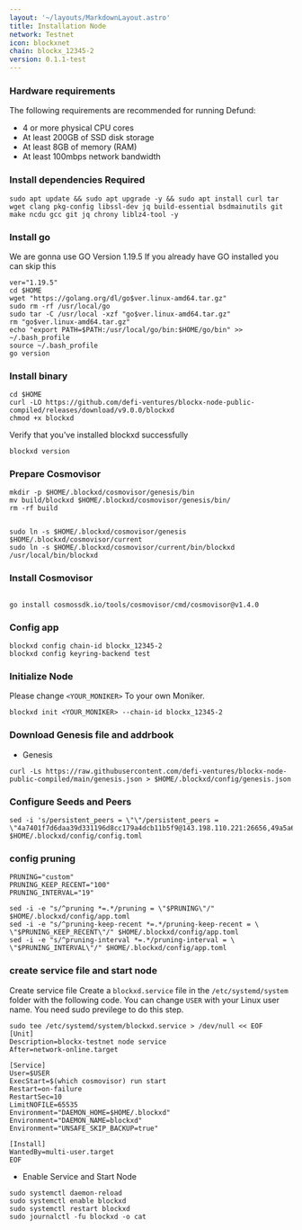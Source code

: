 ```yaml
---
layout: '~/layouts/MarkdownLayout.astro'
title: Installation Node
network: Testnet
icon: blockxnet
chain: blockx_12345-2
version: 0.1.1-test
---
```


### Hardware requirements

The following requirements are recommended for running Defund:

- 4 or more physical CPU cores
- At least 200GB of SSD disk storage
- At least 8GB of memory (RAM)
- At least 100mbps network bandwidth


### Install dependencies Required

```
sudo apt update && sudo apt upgrade -y && sudo apt install curl tar wget clang pkg-config libssl-dev jq build-essential bsdmainutils git make ncdu gcc git jq chrony liblz4-tool -y
```

### Install go

We are gonna use GO Version 1.19.5
If you already have GO installed you can skip this 

```
ver="1.19.5"
cd $HOME
wget "https://golang.org/dl/go$ver.linux-amd64.tar.gz"
sudo rm -rf /usr/local/go
sudo tar -C /usr/local -xzf "go$ver.linux-amd64.tar.gz"
rm "go$ver.linux-amd64.tar.gz"
echo "export PATH=$PATH:/usr/local/go/bin:$HOME/go/bin" >> ~/.bash_profile
source ~/.bash_profile
go version
```

### Install binary

```
cd $HOME
curl -LO https://github.com/defi-ventures/blockx-node-public-compiled/releases/download/v9.0.0/blockxd
chmod +x blockxd
```

Verify that you've installed blockxd successfully

```
blockxd version
```

### Prepare Cosmovisor
```
mkdir -p $HOME/.blockxd/cosmovisor/genesis/bin
mv build/blockxd $HOME/.blockxd/cosmovisor/genesis/bin/
rm -rf build


sudo ln -s $HOME/.blockxd/cosmovisor/genesis $HOME/.blockxd/cosmovisor/current
sudo ln -s $HOME/.blockxd/cosmovisor/current/bin/blockxd /usr/local/bin/blockxd
```

### Install Cosmovisor
```

go install cosmossdk.io/tools/cosmovisor/cmd/cosmovisor@v1.4.0
```

### Config app

```
blockxd config chain-id blockx_12345-2
blockxd config keyring-backend test
```

### Initialize Node

Please change `<YOUR_MONIKER>` To your own Moniker.

```
blockxd init <YOUR_MONIKER> --chain-id blockx_12345-2
```

### Download Genesis file and addrbook

- Genesis

```
curl -Ls https://raw.githubusercontent.com/defi-ventures/blockx-node-public-compiled/main/genesis.json > $HOME/.blockxd/config/genesis.json
```


### Configure Seeds and Peers

```
sed -i 's/persistent_peers = \"\"/persistent_peers = \"4a7401f7d6daa39d331196d8cc179a4dcb11b5f9@143.198.110.221:26656,49a5a62543f5fec60db42b00d9ebe192c3185e15@143.198.97.96:26656,dccf886659c4afcb0cd4895ccd9f2804c7e7e1cd@143.198.101.61:26656\"/g' $HOME/.blockxd/config/config.toml
```

### config pruning

```
PRUNING="custom"
PRUNING_KEEP_RECENT="100"
PRUNING_INTERVAL="19"

sed -i -e "s/^pruning *=.*/pruning = \"$PRUNING\"/" $HOME/.blockxd/config/app.toml
sed -i -e "s/^pruning-keep-recent *=.*/pruning-keep-recent = \
\"$PRUNING_KEEP_RECENT\"/" $HOME/.blockxd/config/app.toml
sed -i -e "s/^pruning-interval *=.*/pruning-interval = \
\"$PRUNING_INTERVAL\"/" $HOME/.blockxd/config/app.toml
```


### create service file and start node

Create service file
Create a `blockxd.service` file in the `/etc/systemd/system` folder with the following code. 
You can change `USER` with your Linux user name. You need sudo previlege to do this step.

```
sudo tee /etc/systemd/system/blockxd.service > /dev/null << EOF
[Unit]
Description=blockx-testnet node service
After=network-online.target

[Service]
User=$USER
ExecStart=$(which cosmovisor) run start
Restart=on-failure
RestartSec=10
LimitNOFILE=65535
Environment="DAEMON_HOME=$HOME/.blockxd"
Environment="DAEMON_NAME=blockxd"
Environment="UNSAFE_SKIP_BACKUP=true"

[Install]
WantedBy=multi-user.target
EOF
```

- Enable Service and Start Node

```
sudo systemctl daemon-reload
sudo systemctl enable blockxd
sudo systemctl restart blockxd
sudo journalctl -fu blockxd -o cat
```

